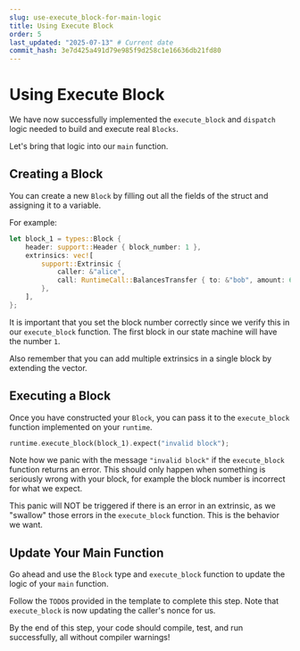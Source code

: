 ```yaml
---
slug: use-execute_block-for-main-logic
title: Using Execute Block
order: 5
last_updated: "2025-07-13" # Current date
commit_hash: 3e7d425a491d79e985f9d258c1e16636db21fd80
---
```


# Using Execute Block

We have now successfully implemented the `execute_block` and `dispatch` logic needed to build and execute real `Blocks`.

Let's bring that logic into our `main` function.

## Creating a Block

You can create a new `Block` by filling out all the fields of the struct and assigning it to a variable.

For example:

```rust
let block_1 = types::Block {
	header: support::Header { block_number: 1 },
	extrinsics: vec![
		support::Extrinsic {
			caller: &"alice",
			call: RuntimeCall::BalancesTransfer { to: &"bob", amount: 69 },
		},
	],
};
```

It is important that you set the block number correctly since we verify this in our `execute_block` function. The first block in our state machine will have the number `1`.

Also remember that you can add multiple extrinsics in a single block by extending the vector.

## Executing a Block

Once you have constructed your `Block`, you can pass it to the `execute_block` function implemented on your `runtime`.

```rust
runtime.execute_block(block_1).expect("invalid block");
```

Note how we panic with the message `"invalid block"` if the `execute_block` function returns an error. This should only happen when something is seriously wrong with your block, for example the block number is incorrect for what we expect.

This panic will NOT be triggered if there is an error in an extrinsic, as we "swallow" those errors in the `execute_block` function. This is the behavior we want.

## Update Your Main Function

Go ahead and use the `Block` type and `execute_block` function to update the logic of your `main` function.

Follow the `TODO`s provided in the template to complete this step. Note that `execute_block` is now updating the caller's nonce for us.

By the end of this step, your code should compile, test, and run successfully, all without compiler warnings!
